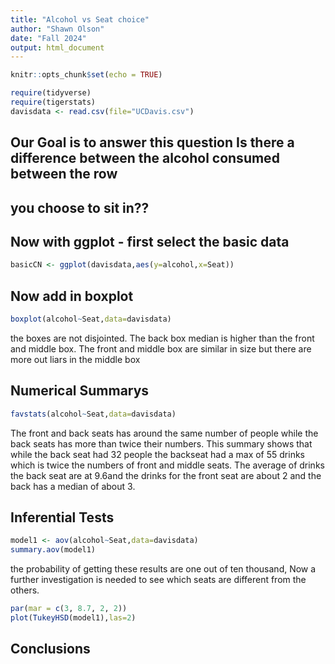 ```yaml
---
title: "Alcohol vs Seat choice"
author: "Shawn Olson"
date: "Fall 2024"
output: html_document
---
```


```r
knitr::opts_chunk$set(echo = TRUE)
```

```r
require(tidyverse)
require(tigerstats)
davisdata <- read.csv(file="UCDavis.csv")
```
## Our Goal is to answer this question Is there a difference between the alcohol consumed between the row
## you choose to sit in??

## Now with ggplot - first select the basic data

```r
basicCN <- ggplot(davisdata,aes(y=alcohol,x=Seat))
```
## Now add in boxplot

```r
boxplot(alcohol~Seat,data=davisdata)
```

  the boxes are not disjointed. The back box median is higher than the front and middle box. The front and middle box are similar in size but there are more out liars in the middle box 




## Numerical Summarys 
```r
favstats(alcohol~Seat,data=davisdata)
```
The front and back seats has around the same number of people while the back seats has more than twice their numbers. This summary shows that while the back seat had 32 people the backseat had a max of 55 drinks which is twice the numbers of front and middle seats. The average of drinks the back seat are at 9.6and the drinks for the front seat are about 2 and the back has a median of about 3. 

## Inferential Tests
```r
model1 <- aov(alcohol~Seat,data=davisdata)
summary.aov(model1)  
```
the probability of getting these results are one out of ten thousand, Now a further investigation is needed to see which seats are different from the others.  

```r
par(mar = c(3, 8.7, 2, 2))
plot(TukeyHSD(model1),las=2)
``` 

## Conclusions


